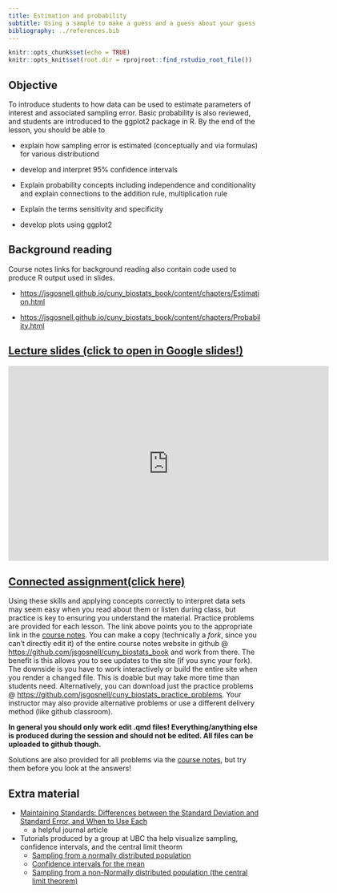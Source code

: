 ```yaml
---
title: Estimation and probability
subtitle: Using a sample to make a guess and a guess about your guess
bibliography: ../references.bib
---
```


<!-- COMMENT NOT SHOW IN ANY OUTPUT: Code chunk below sets overall defaults for .qmd file; these inlcude showing output by default and looking for files relative to .Rpoj file, not .qmd file, which makes putting filesin different folders easier  -->

```r
knitr::opts_chunk$set(echo = TRUE)
knitr::opts_knit$set(root.dir = rprojroot::find_rstudio_root_file())
```

## Objective

To introduce students to how data can be used to estimate parameters of
interest and associated sampling error. Basic probability is also
reviewed, and students are introduced to the ggplot2 package in R. By
the end of the lesson, you should be able to

-   explain how sampling error is estimated (conceptually and via
    formulas) for various distributiond

-   develop and interpret 95% confidence intervals

-   Explain probability concepts including independence and
    conditionality and explain connections to the addition rule,
    multiplication rule

-   Explain the terms sensitivity and specificity

-   develop plots using ggplot2

## Background reading

Course notes links for background reading also contain code used to
produce R output used in slides.

-   [https://jsgosnell.github.io/cuny_biostats_book/content/chapters/Estimation.html](https://jsgosnell.github.io/cuny_biostats_book/content/chapters/Estimation.html){target="_blank"}

-   [https://jsgosnell.github.io/cuny_biostats_book/content/chapters/Probability.html](https://jsgosnell.github.io/cuny_biostats_book/content/chapters/Probability.html){target="_blank"}

## [Lecture slides (click to open in Google slides!)](https://docs.google.com/presentation/d/1wtBVeCfy14k8xPH0fw8R70b_PCrGSY971I5wJm0Q79E/edit?usp=sharing){target="_blank"}

```{=html}
<iframe src="https://docs.google.com/presentation/d/e/2PACX-1vTZFc0aa0dWVZWgpCfY2B494NXYAjDpyvEOgKZx7BVc86trUnaFv893C6QJGuRCMWN6mCUueTzZP38u/embed?start=false&loop=false&delayms=60000" frameborder="0" width="640" height="389" allowfullscreen="true" mozallowfullscreen="true" webkitallowfullscreen="true"></iframe>
```
## [Connected assignment(click here)](https://jsgosnell.github.io/cuny_biostats_book/content/practice_problems/2_Estimates_and_ggplot2.html){target="_blank"}

Using these skills and applying concepts correctly to interpret data
sets may seem easy when you read about them or listen during class, but
practice is key to ensuring you understand the material. Practice
problems are provided for each lesson. The link above points you to the
appropriate link in the [course
notes](https://jsgosnell.github.io/cuny_biostats_book/){target="_blank"}.
You can make a copy (technically a *fork*, since you can't directly edit
it) of the entire course notes website in github \@
[https://github.com/jsgosnell/cuny_biostats_book](https://github.com/jsgosnell/cuny_biostats_book){target="_blank"}
and work from there. The benefit is this allows you to see updates to
the site (if you sync your fork). The downside is you have to work
interactively or build the entire site when you render a changed file.
This is doable but may take more time than students need. Alternatively,
you can download just the practice problems \@
[https://github.com/jsgosnell/cuny_biostats_practice_problems](https://github.com/jsgosnell/cuny_biostats_practice_problems){target="_blank"}.
Your instructor may also provide alternative problems or use a different
delivery method (like github classroom).

**In general you should only work edit .qmd files! Everything/anything
else is produced during the session and should not be edited. All files
can be uploaded to github though.**

Solutions are also provided for all problems via the [course
notes](https://jsgosnell.github.io/cuny_biostats_book/){target="_blank"},
but try them before you look at the answers!

## Extra material

-   [Maintaining Standards: Differences between the Standard Deviation
    and Standard Error, and When to Use
    Each](http://journals.sagepub.com/doi/abs/10.1177/070674379604100805){target="_blank"}
    -   a helpful journal article
-   Tutorials produced by a group at UBC tha help visualize sampling,
    confidence intervals, and the central limit theorm
    -   [Sampling from a normally distributed
        population](https://www.zoology.ubc.ca/~whitlock/Kingfisher/SamplingNormal.htm){target="_blank"}
    -   [Confidence intervals for the
        mean](https://www.zoology.ubc.ca/~whitlock/Kingfisher/CIMean.htm){target="_blank"}
    -   [Sampling from a non-Normally distributed population (the
        central limit
        theorem)](https://www.zoology.ubc.ca/~whitlock/Kingfisher/CLT.htm){target="_blank"}
